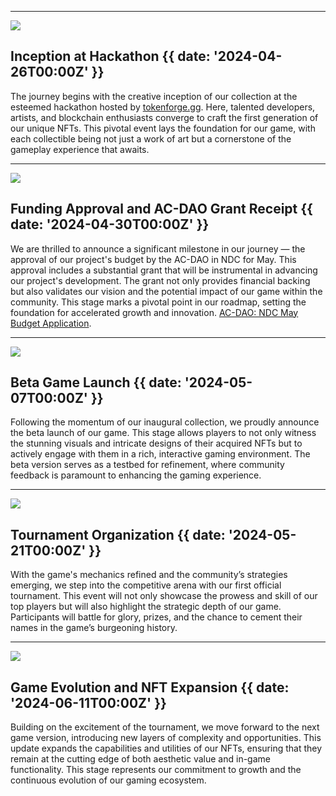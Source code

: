 

---

![](@/images/stage0.png)

## Inception at Hackathon {{ date: '2024-04-26T00:00Z' }}

The journey begins with the creative inception of our collection at the esteemed hackathon hosted by [tokenforge.gg](https://tokenforge.gg/). Here, talented developers, artists, and blockchain enthusiasts converge to craft the first generation of our unique NFTs. This pivotal event lays the foundation for our game, with each collectible being not just a work of art but a cornerstone of the gameplay experience that awaits.

---

![](@/images/ac-dao_grant_receipt.png)

## Funding Approval and AC-DAO Grant Receipt {{ date: '2024-04-30T00:00Z' }}

We are thrilled to announce a significant milestone in our journey — the approval of our project's budget by the AC-DAO in NDC for May. This approval includes a substantial grant that will be instrumental in advancing our project's development. The grant not only provides financial backing but also validates our vision and the potential impact of our game within the community. This stage marks a pivotal point in our roadmap, setting the foundation for accelerated growth and innovation. [AC-DAO: NDC May Budget Application](https://gov.near.org/t/proposal-to-hom-ac-dao-ndc-may-budget-application/38991).

---

![](@/images/stage1.png)

## Beta Game Launch {{ date: '2024-05-07T00:00Z' }}

Following the momentum of our inaugural collection, we proudly announce the beta launch of our game. This stage allows players to not only witness the stunning visuals and intricate designs of their acquired NFTs but to actively engage with them in a rich, interactive gaming environment. The beta version serves as a testbed for refinement, where community feedback is paramount to enhancing the gaming experience.

---

![](@/images/stage2.png)

## Tournament Organization {{ date: '2024-05-21T00:00Z' }}

With the game's mechanics refined and the community’s strategies emerging, we step into the competitive arena with our first official tournament. This event will not only showcase the prowess and skill of our top players but will also highlight the strategic depth of our game. Participants will battle for glory, prizes, and the chance to cement their names in the game’s burgeoning history.

---

![](@/images/stage3.png)

## Game Evolution and NFT Expansion {{  date: '2024-06-11T00:00Z' }}

Building on the excitement of the tournament, we move forward to the next game version, introducing new layers of complexity and opportunities. This update expands the capabilities and utilities of our NFTs, ensuring that they remain at the cutting edge of both aesthetic value and in-game functionality. This stage represents our commitment to growth and the continuous evolution of our gaming ecosystem.
